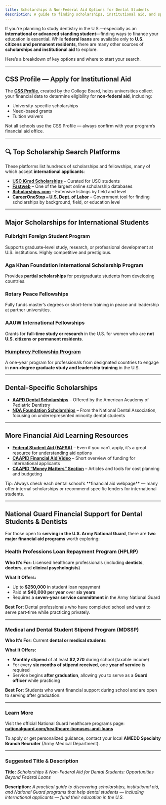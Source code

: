 ```yaml
---
title: Scholarships & Non-Federal Aid Options for Dental Students
description: A guide to finding scholarships, institutional aid, and special funding programs for dental students, including international applicants
---
```


If you're planning to study dentistry in the U.S.—especially as an **international or advanced standing student**—finding ways to finance your education is essential. While **federal loans** are available only to **U.S. citizens and permanent residents**, there are many other sources of **scholarships and institutional aid** to explore.

Here’s a breakdown of key options and where to start your search.

---

## CSS Profile — Apply for Institutional Aid

The [**CSS Profile**](financial.cssProfile), created by the College Board, helps universities collect your financial data to determine eligibility for **non-federal aid**, including:

- University-specific scholarships
- Need-based grants
- Tuition waivers

<Aside>
  Not all schools use the CSS Profile — always confirm with your program’s financial aid office.
</Aside>

---

## 🔍 Top Scholarship Search Platforms

These platforms list hundreds of scholarships and fellowships, many of which accept **international applicants**:

- [**USC iGrad Scholarships**](financial.uscIgrad) – Curated for USC students
- [**Fastweb**](financial.fastweb) – One of the largest online scholarship databases
- [**Scholarships.com**](financial.scholarships) – Extensive listings by field and level
- [**CareerOneStop – U.S. Dept. of Labor**](https://www.careeronestop.org/toolkit/training/find-scholarships.aspx) – Government tool for finding scholarships by background, field, or education level

---

## Major Scholarships for International Students

### **Fulbright Foreign Student Program**

Supports graduate-level study, research, or professional development at U.S. institutions. Highly competitive and prestigious.

### **Aga Khan Foundation International Scholarship Program**

Provides **partial scholarships** for postgraduate students from developing countries.

### **Rotary Peace Fellowships**

Fully funds master’s degrees or short-term training in peace and leadership at partner universities.

### **AAUW International Fellowships**

Grants for **full-time study or research** in the U.S. for women who are **not U.S. citizens or permanent residents**.

### [**Humphrey Fellowship Program**](https://www.humphreyfellowship.org/)

A one-year program for professionals from designated countries to engage in **non-degree graduate study and leadership training** in the U.S.

---

## Dental-Specific Scholarships

- [**AAPD Dental Scholarships**](https://www.aapd.org/resources/oral-health/dental/) – Offered by the American Academy of Pediatric Dentistry
- [**NDA Foundation Scholarships**](https://www.ndafoundation.org/) – From the National Dental Association, focusing on underrepresented minority dental students

---

## More Financial Aid Learning Resources

- [**Federal Student Aid (FAFSA)**](financial.studentAid) – Even if you can’t apply, it’s a great resource for understanding aid options
- [**CAAPID Financial Aid Video**](https://www.youtube.com/watch?v=zVU5xBjJ3wY) – Short overview of funding for international applicants
- [**CAAPID “Money Matters” Section**](https://www.adea.org/godental/Apply/financing-dental-education/money-matters) – Articles and tools for cost planning and budgeting

<Aside>
  Tip: Always check each dental school’s **financial aid webpage** — many offer internal
  scholarships or recommend specific lenders for international students.
</Aside>

---

## National Guard Financial Support for Dental Students & Dentists

For those open to **serving in the U.S. Army National Guard**, there are **two major financial aid programs** worth exploring:

### **Health Professions Loan Repayment Program (HPLRP)**

**Who It’s For:** Licensed healthcare professionals (including **dentists**, **doctors**, and **clinical psychologists**)

**What It Offers:**

- Up to **$250,000** in student loan repayment
- Paid at **$40,000 per year** over **six years**
- Requires a **seven-year service commitment** in the Army National Guard

**Best For:** Dental professionals who have completed school and want to serve part-time while practicing privately.

---

### **Medical and Dental Student Stipend Program (MDSSP)**

**Who It’s For:** Current **dental or medical students**

**What It Offers:**

- **Monthly stipend** of at least **$2,270** during school (taxable income)
- For every **six months of stipend received**, one **year of service** is required
- Service begins **after graduation**, allowing you to serve as a **Guard officer** while practicing

**Best For:** Students who want financial support during school and are open to serving after graduation.

---

### Learn More

Visit the official National Guard healthcare programs page: [**nationalguard.com/healthcare-bonuses-and-loans**](https://nationalguard.com/healthcare-bonuses-and-loans)

To apply or get personalized guidance, contact your local **AMEDD Specialty Branch Recruiter** (Army Medical Department).

---

### Suggested Title & Description

**Title:** _Scholarships & Non-Federal Aid for Dental Students: Opportunities Beyond Federal Loans_

**Description:** _A practical guide to discovering scholarships, institutional aid, and National Guard programs that help dental students — including international applicants — fund their education in the U.S._
